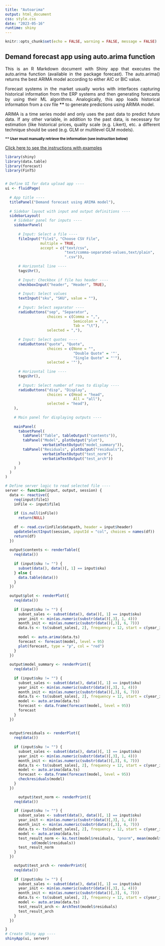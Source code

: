 ```yaml
---
title: "Autoarima"
output: html_document
css: style.css
date: "2023-05-16"
runtime: shiny
---
```


```r
knitr::opts_chunk$set(echo = FALSE, warning = FALSE, message = FALSE)
```

## Demand forecast app using auto.arima function

::: {style="text-align: justify"}
This is an R Markdown document with Shiny app that executes the auto.arima function (available in the package forecast). The auto.arima() returns the best ARIMA model according to either AIC or BIC value.

Forecast systems in the market usually works with interfaces capturing historical information from the ERP systems and then generating forecasts by using their ML algorithms. Analogically, this app loads historical information from a csv file **\*\*** to generate predictions using ARIMA model.

ARIMA is a time series model and only uses the past data to predict future data. If any other variable, in addition to the past data, is necessary for estimation (like historical prices, quality scale (e.g. Likert), etc. a different technique should be used (e.g. GLM or multilevel GLM models).

~**\*\* User must manually retrieve the information (see instruction below)**~

[Click here to see the instructions with examples](https://rpubs.com/Ldsantos/1042313){target="_blank"}
:::

```r
library(shiny)
library(data.table)
library(forecast)
library(FinTS)


# Define UI for data upload app ----
ui <- fluidPage(
    
  # App title ----
  titlePanel("Demand forecast using ARIMA model"),
  
  # Sidebar layout with input and output definitions ----
  sidebarLayout(
    # Sidebar panel for inputs ----
    sidebarPanel(
      
      # Input: Select a file ----
      fileInput("file1", "Choose CSV File",
                multiple = TRUE,
                accept = c("text/csv",
                           "text/comma-separated-values,text/plain",
                           ".csv")),
      
      # Horizontal line ----
      tags$hr(),
      
      # Input: Checkbox if file has header ----
      checkboxInput("header", "Header", TRUE),
      
      # Input: Select values
      textInput("sku", "SKU", value = ""),
      
      # Input: Select separator ----
      radioButtons("sep", "Separator",
                   choices = c(Comma = ",",
                               Semicolon = ";",
                               Tab = "\t"),
                   selected = ","),
      
      # Input: Select quotes ----
      radioButtons("quote", "Quote",
                   choices = c(None = "",
                               "Double Quote" = '"',
                               "Single Quote" = "'"),
                   selected = '"'),
      
      # Horizontal line ----
      tags$hr(),
      
      # Input: Select number of rows to display ----
      radioButtons("disp", "Display",
                   choices = c(Head = "head",
                               All = "all"),
                   selected = "head"),
    ),
    
    # Main panel for displaying outputs ----
    
    mainPanel(
      tabsetPanel(
        tabPanel("Table", tableOutput("contents")),
        tabPanel("Model", plotOutput("plot"),
                 verbatimTextOutput("model_summary")),
        tabPanel("Residuals", plotOutput("residuals"),
                 verbatimTextOutput("test_norm"),
                 verbatimTextOutput("test_arch"))
      )
    )
  )
)

# Define server logic to read selected file ----
server <- function(input, output, session) {
  data <- reactive({
    req(input$file1)
    inFile <- input$file1
    
    if (is.null(inFile))
      return(NULL)
    
    df <- read.csv(inFile$datapath, header = input$header)
    updateSelectInput(session, inputId = "col", choices = names(df))
    return(df)
  })
  
  output$contents <- renderTable({
    req(data())
    
    if (input$sku != "") {
      subset(data(), data()[, 1] == input$sku)
    } else {
      data.table(data())
    }
  })
  
  output$plot <- renderPlot({
    req(data())
    
    if (input$sku != "") {
      subset_sales <- subset(data(), data()[, 1] == input$sku)
      year_init <- min(as.numeric(substr(data()[,3], 1, 4)))
      month_init <- min(as.numeric(substr(data()[,3], 6, 7)))
      data.ts <- ts(subset_sales[, 2], frequency = 12, start = c(year_init, month_init))
      
      model <- auto.arima(data.ts)
      forecast <- forecast(model, level = 95)
      plot(forecast, type = "p", col = "red")
    }
  })
  
  output$model_summary <- renderPrint({
    req(data())
    
    if (input$sku != "") {
      subset_sales <- subset(data(), data()[, 1] == input$sku)
      year_init <- min(as.numeric(substr(data()[,3], 1, 4)))
      month_init <- min(as.numeric(substr(data()[,3], 6, 7)))
      data.ts <- ts(subset_sales[, 2], frequency = 12, start = c(year_init, month_init))
      model <- auto.arima(data.ts)
      forecast <- data.frame(forecast(model, level = 95))
      forecast
    }
  })
  
  
  output$residuals <- renderPlot({
    req(data())
    
    if (input$sku != "") {
      subset_sales <- subset(data(), data()[, 1] == input$sku)
      year_init <- min(as.numeric(substr(data()[,3], 1, 4)))
      month_init <- min(as.numeric(substr(data()[,3], 6, 7)))
      data.ts <- ts(subset_sales[, 2], frequency = 12, start = c(year_init, month_init))
      model <- auto.arima(data.ts)
      forecast <- data.frame(forecast(model, level = 95))
      checkresiduals(model)
    }
  })

      output$test_norm <- renderPrint({
    req(data())
    
    if (input$sku != "") {
      subset_sales <- subset(data(), data()[, 1] == input$sku)
      year_init <- min(as.numeric(substr(data()[,3], 1, 4)))
      month_init <- min(as.numeric(substr(data()[,3], 6, 7)))
      data.ts <- ts(subset_sales[, 2], frequency = 12, start = c(year_init, month_init))
      model <- auto.arima(data.ts)
      test_result_norm <- ks.test(model$residuals, "pnorm", mean(model$residuals),
			sd(model$residuals))
      test_result_norm
    }
  })  

    output$test_arch <- renderPrint({
    req(data())
    
    if (input$sku != "") {
      subset_sales <- subset(data(), data()[, 1] == input$sku)
      year_init <- min(as.numeric(substr(data()[,3], 1, 4)))
      month_init <- min(as.numeric(substr(data()[,3], 6, 7)))
      data.ts <- ts(subset_sales[, 2], frequency = 12, start = c(year_init, month_init))
      model <- auto.arima(data.ts)
      test_result_arch <- ArchTest(model$residuals)
      test_result_arch
    }
  })  

}
# Create Shiny app ----
shinyApp(ui, server)

```
